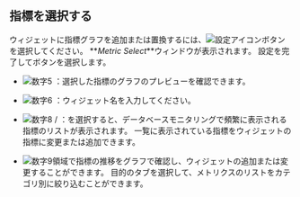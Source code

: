 ## 指標を選択する

ウィジェットに指標グラフを追加または置換するには、![設定アイコン](/img/ico-setting.svg)ボタンを選択してください。 **_Metric Select_**ウィンドウが表示されます。 設定を完了して<Cmdname sid="save" className="uitext" />ボタンを選択します。

<ProdImg img='db-metrics-select.png' desc='メトリクス選択'/>

- ![数字5](/img/number-05.png) <Cmdname sid="preview" className="uitext" />：選択した指標のグラフのプレビューを確認できます。

- ![数字6](/img/number-06.png) <Cmdname sid="title" className="uitext" />：ウィジェット名を入力してください。

- ![数字8](/img/number-08.png) <Cmdname sid="BTN06197" className="uitext" /> / <Cmdname sid="BTN06198" className="uitext" />：<Cmdname sid="BTN06197" className="uitext" />を選択すると、データベースモニタリングで頻繁に表示される指標のリストが表示されます。 一覧に表示されている指標をウィジェットの指標に変更または追加できます。

- ![数字9](/img/ic-number-09.svg)領域で指標の推移をグラフで確認し、ウィジェットの追加または変更することができます。 目的のタブを選択して、メトリクスのリストをカテゴリ別に絞り込むことができます。

